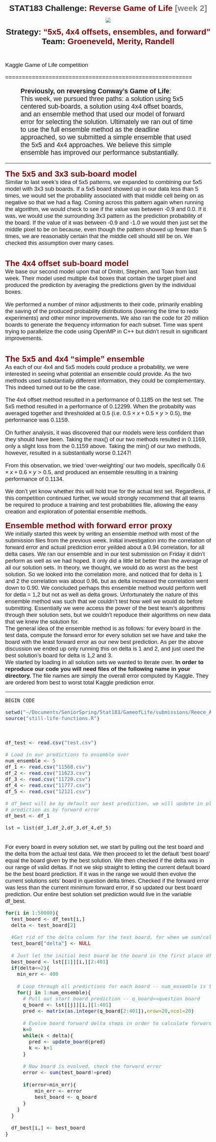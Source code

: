 <head>
  <style type="text/css">
    body, blockquote{
      margin-left:20px;
      margin-right:20px; 
      font-size:14pt; 
      font-family:Calibri,Arial;
    }
    div.title {
      margin-left:auto;
      margin-right:auto;
      text-align:center; 
      line-spacing:10px;
      font-weight:900; 
      font-size:20pt;
    }
    div.pattern-example {
      line-spacing:5px; 
      letter-spacing:10px; 
      font-weight:900;
    }
    div#three-col { 
      width:300px; 
    }
    div#col1 {
      position:relative; 
      float:left; 
      width:60px; 
      display:table-column;
    }
    div#col2 {
      position:relative; 
      float:left; 
      padding-left:10px;
      padding-top:20px;
      vertical-align:middle; 
      width:150px; 
      display:table-column;
    }
    div#col3 {
      position:relative; 
      float:left; 
      width:60px; 
      display:table-column;
    }
    div.intro {
      margin-left:50px;
      margin-right:50px;
      font-size:16pt;
    }
    .big-indent { margin-left:60px;}
    .text-line { clear:both;}
    span.crimson, a { color:maroon;}
    span.standout { color:blue;}
    span.ltgray { color:gray;}
    span.section-head {
      margin-top:20px; 
      color:maroon; 
      font-size:20pt; 
      font-weight:900;
    }
    img {
      padding-top: 15px; 
      padding-bottom: 15px;
    }
    li {margin-top:10px; line-spacing:15px;}
    code {font-size: 12pt;}
  </style>
</head>




<div class="title">
  STAT183 Challenge:  <span class="crimson">Reverse Game of Life</span>
                      <span class="ltgray"> [week 2]</span> <br />
  <img src="http://schools-wikipedia.org/images/194/19479.png" /> <br />
  Strategy: <span class="crimson">"5x5, 4x4 offsets, ensembles, and forward"</span> <br />
  Team: <span class="crimson">Groeneveld, Merity, Randell</span> 
 <br /><br /></div>

Kaggle Game of Life competition
<br>

========================================================
<br>
<div class="intro"><b>Previously, on reversing Conway's Game of Life</b>:<br>
This week, we pursued three paths: a solution using 5x5 centered sub-boards, a solution using 4x4 offset boards, and an ensemble method that used our model of forward error for selecting the solution.
Ultimately we ran out of time to use the full ensemble method as the deadline approached, so we submitted a simple ensemble that used the 5x5 and 4x4 approaches. We believe this simple ensemble has improved our performance substantially.
</div>

<hr>


<span class="section-head">The 5x5 and 3x3 sub-board model</span>
<br />
Similar to last week's idea of 5x5 patterns, we expanded to combining our 5x5 model with 3x3 sub boards. If a 5x5 board showed up in our data less than 5 times, we would set the probability associated with that middle cell being on as negative so that we had a flag. Coming across this pattern again when running the algorithm, we would check to see if the value was between -0.9 and 0.0. If it was, we would use the surrounding 3x3 pattern as the prediction probability of the board. If the value of it was between -0.9 and -1.0 we would then just set the middle pixel to be on because, even though the pattern showed up fewer than 5 times, we are reasonably certain that the middle cell should still be on. We checked this assumption over many cases.

<br />
<span class="section-head">The 4x4 offset sub-board model</span>
<br />
We base our second model upon that of Dmitri, Stephen, and Toan from last week. Their model used multiple 4x4 boxes that contain the target pixel and produced the prediction by averaging the predictions given by the individual boxes.

We performed a number of minor adjustments to their code, primarily enabling the saving of the produced probability distributions (lowering the time to redo experiments) and other minor improvements. We also ran the code for 20 million boards to generate the frequency information for each subset. Time was spent trying to parallelize the code using OpenMP in C++ but didn't result in significant improvements.

<br />
<span class="section-head">The 5x5 and 4x4 "simple" ensemble</span>
<br />
As each of our 4x4 and 5x5 models could produce a probability, we were interested in seeing what potential an ensemble could provide. As the two methods used substantially different information, they could be complementary. This indeed turned out to be the case.

The 4x4 offset method resulted in a performance of 0.1185 on the test set. The 5x5 method resulted in a performance of 0.12299. When the probabilty was averaged together and thresholded at 0.5 (i.e. $0.5 \times x + 0.5 \times y > 0.5$), the performance was 0.1159.

On further analysis, it was discovered that our models were less confident than they should have been. Taking the max() of our two methods resulted in 0.1169, only a slight loss from the 0.1159 above. Taking the min() of our two methods, however, resulted in a substantially worse 0.1247!

From this observation, we tried 'over-weighting' our two models, specifically $0.6 \times x + 0.6 \times y > 0.5$, and produced an ensemble resulting in a training performance of 0.1134.

We don't yet know whether this will hold true for the actual test set. Regardless, if this competition continued further, we would strongly recommend that all teams be required to produce a training and test probabilities file, allowing the easy creation and exploration of potential ensemble methods.

<span class="section-head">Ensemble method with forward error proxy</span>
<br />
We initially started this week by writing an ensemble method with most of the submission files from the previous week. Initial investigation into the correlation of forward error and actual prediction error yeilded about a 0.94 correlation, for all delta cases. We ran our ensemble and in our test submission on Friday it didn't perform as well as we had hoped. It only did a little bit better than the average of all our solution sets. In theory, we thought, we would do as worst as the best solution. So we looked into the correlation more, and noticed that for delta is 1 and 2 the correlation was about 0.96, but as delta increased the correlation went down to 0.90. We concluded perhaps this ensemble method would perform well for detla = 1,2 but not as well as delta grows. Unfortunately the nature of this ensemble method was such that we couldn't test how well we would do before submitting. Essentially we were access the power of the best team's algorithms through their solution sets, but we couldn't repoduce their algorithms on new data that we knew the solution for.
<br />
The general idea of the ensemble method is as follows: for every board in the test data, compute the forward error for every solution set we have and take the board with the least forward error as our new best prediction. As per the above discussion we ended up only running this on delta is 1 and 2, and just used the best solution's board for delta is 1,2 and 3. 
<br/>
We started by loading in all solution sets we wanted to iterate over. <b> In order to reproduce our code you will need files of the following name in your directory.</b> The file names are simply the overall error computed by Kaggle. They are ordered from best to worst total Kaggle prediction error.
<hr>
<code>BEGIN CODE</code>

```r
setwd("~/Documents/SeniorSpring/Stat183/GameofLife/submissions/Reece_Andrew_BryanTonyAndrew/")
source("still-life-functions.R")
```
<br />
```r
df_test <- read.csv("test.csv")

# Load in our predictions to ensemble over
num_ensemble <- 5
df_1 <- read.csv("11568.csv")
df_2 <- read.csv("11623.csv")
df_3 <- read.csv("11720.csv")
df_4 <- read.csv("11777.csv")
df_5 <- read.csv("12121.csv")

# df_best will be by default our best prediction, we will update in place if we find a better
# prediction as by forward error
df_best <- df_1

lst = list(df_1,df_2,df_3,df_4,df_5)

```
<br />
For every board in every solution set, we start by pulling out the test board and the delta from the actual test data. We then proceed to let the default 'best board' equal the board given by the best solution. We then checked if the delta was in our range of valid deltas. If not we skip straight to letting the current default board be the best board prediction. If it was in the range we would then evolve the current solutions sets' board in question delta times. Checked if the forward error was less than the current minimum forward error, if so updated our best board prediction. Our entire best solution set prediction would live in the variable df_best.
<br />
```r
for(i in 1:50000){
  test_board <- df_test[i,]
  delta <- test_board[2]

  #Get rid of the delta column for the test board, for when we sum/calculate our forward error
  test_board["delta"] <- NULL
    
  # Just let the initial best board be the board in the first place df to initialize best_board.. need here for scope
  best_board <- lst[[1]][i,][2:401]
  if(delta<=2){
    min_err <- 400
      
    # Loop through all predictions for each board -- num_ensemble is the number of total prediction files we have
    for(j in 1:num_ensemble){
      # Pull out start board prediction -- q_board==question board
      q_board <- lst[[j]][i,][1:401]
      pred <- matrix(as.integer(q_board[2:401]),nrow=20,ncol=20)
      
      # Evolve board forward delta steps in order to calculate forward error
      k=0
      while(k < delta){
        pred <- update_board(pred)
        k <- k+1
      }
      
      # Now board is evolved, check the forward error
      error <- sum(test_board!=pred)
      
      if(error<min_err){     
          min_err <- error
          best_board <- q_board
      }
    }
  }
  
  df_best[i,] <- best_board 
}
```

</div>






















